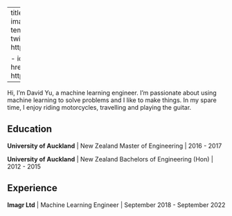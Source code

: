 
---
title: "Home"
image: images/dp.jpg
about:
  template: trestles 
  links:
    - icon: twitter
      text: Twitter
      href: https://twitter.com/hyu754

    - icon: github 
      text: github 
      href: https://github.com/higgsboost

---


:::{#hero-heading}

Hi, I'm David Yu, a machine learning engineer. I'm passionate about using machine learning to solve problems and I like to make things. In my spare time, I enjoy riding motorcycles, travelling and playing the guitar.


## Education

**University of Auckland** | New Zealand 
Master of Engineering | 2016 - 2017 

**University of Auckland** | New Zealand 
Bachelors of Engineering (Hon) | 2012 - 2015 

## Experience

**Imagr Ltd** | Machine Learning Engineer | September 2018 - September 2022

:::



